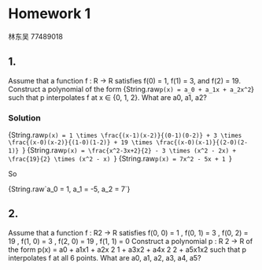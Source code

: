 
# Homework 1

林东吴 77489018

## 1.

Assume that a function f : R → R satisfies f(0) = 1, f(1) = 3, and f(2) = 19. Construct a polynomial of the form 
<InlineMath>
  {String.raw`p(x) = a_0 + a_1x + a_2x^2`}
</InlineMath>
such that p interpolates f at x ∈ {0, 1, 2}.
What are a0, a1, a2?

### Solution

<BlockMath>{String.raw`p(x) = 1 \times \frac{(x-1)(x-2)}{(0-1)(0-2)} + 3 \times \frac{(x-0)(x-2)}{(1-0)(1-2)} + 19 \times \frac{(x-0)(x-1)}{(2-0)(2-1)}
`}</BlockMath>
<BlockMath>{String.raw`p(x) = \frac{x^2-3x+2}{2} - 3 \times (x^2 - 2x) + \frac{19}{2} \times (x^2 - x)
`}</BlockMath>
<BlockMath>{String.raw`p(x) = 7x^2 - 5x + 1
`}</BlockMath>

So 

<InlineMath>
  {String.raw`a_0 = 1, a_1 = -5, a_2 = 7`}
</InlineMath>

## 2.

Assume that a function f : R2 → R satisfies
f(0, 0) = 1 , f(0, 1) = 3 , f(0, 2) = 19 , f(1, 0) = 3 , f(2, 0) = 19 , f(1, 1) = 0
Construct a polynomial p : R
2 → R of the form
p(x) = a0 + a1x1 + a2x
2
1 + a3x2 + a4x
2
2 + a5x1x2
such that p interpolates f at all 6 points. What are a0, a1, a2, a3, a4, a5?